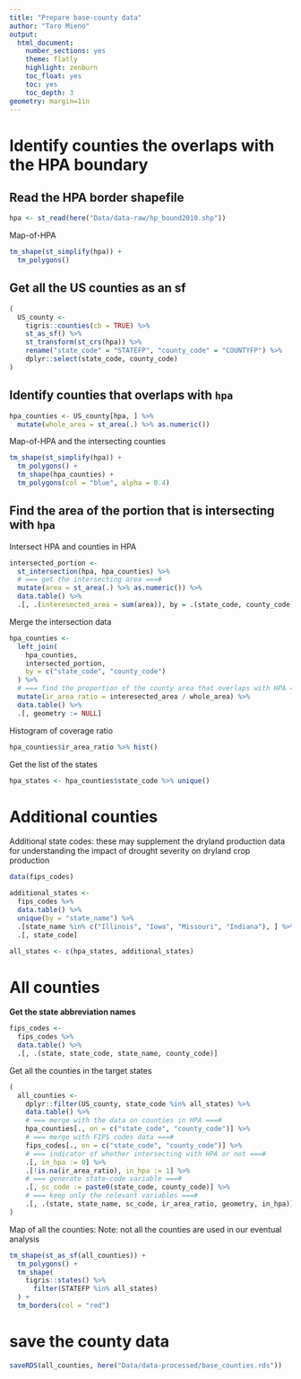 ```yaml
---
title: "Prepare base-county data"
author: "Taro Mieno"
output:
  html_document:
    number_sections: yes
    theme: flatly
    highlight: zenburn
    toc_float: yes
    toc: yes
    toc_depth: 3
geometry: margin=1in
---
```


# Identify counties the overlaps with the HPA boundary
## Read the HPA border shapefile

```r
hpa <- st_read(here("Data/data-raw/hp_bound2010.shp"))
```

Map-of-HPA

```r
tm_shape(st_simplify(hpa)) +
  tm_polygons()
```

## Get all the US counties as an sf

```r
(
  US_county <-
    tigris::counties(cb = TRUE) %>%
    st_as_sf() %>%
    st_transform(st_crs(hpa)) %>%
    rename("state_code" = "STATEFP", "county_code" = "COUNTYFP") %>%
    dplyr::select(state_code, county_code)
)
```

## Identify counties that overlaps with `hpa`

```r
hpa_counties <- US_county[hpa, ] %>%
  mutate(whole_area = st_area(.) %>% as.numeric())
```

Map-of-HPA and the intersecting counties

```r
tm_shape(st_simplify(hpa)) +
  tm_polygons() +
  tm_shape(hpa_counties) +
  tm_polygons(col = "blue", alpha = 0.4)
```

## Find the area of the portion that is intersecting with `hpa`
Intersect HPA and counties in HPA 

```r
intersected_portion <-
  st_intersection(hpa, hpa_counties) %>%
  # === get the intersecting area ===#
  mutate(area = st_area(.) %>% as.numeric()) %>%
  data.table() %>%
  .[, .(interesected_area = sum(area)), by = .(state_code, county_code)]
```

Merge the intersection data

```r
hpa_counties <-
  left_join(
    hpa_counties,
    intersected_portion,
    by = c("state_code", "county_code")
  ) %>%
  # === find the proportion of the county area that overlaps with HPA ===#
  mutate(ir_area_ratio = interesected_area / whole_area) %>%
  data.table() %>%
  .[, geometry := NULL]
```

Histogram of coverage ratio

```r
hpa_counties$ir_area_ratio %>% hist()
```

Get the list of the states

```r
hpa_states <- hpa_counties$state_code %>% unique()
```

# Additional counties 
Additional state codes:
these may supplement the dryland production data for understanding the impact of drought severity
on dryland crop production

```r
data(fips_codes)

additional_states <-
  fips_codes %>%
  data.table() %>%
  unique(by = "state_name") %>%
  .[state_name %in% c("Illinois", "Iowa", "Missouri", "Indiana"), ] %>%
  .[, state_code]

all_states <- c(hpa_states, additional_states)
```

# All counties
**Get the state abbreviation names**

```r
fips_codes <-
  fips_codes %>%
  data.table() %>%
  .[, .(state, state_code, state_name, county_code)]
```

Get all the counties in the target states 

```r
(
  all_counties <-
    dplyr::filter(US_county, state_code %in% all_states) %>%
    data.table() %>%
    # === merge with the data on counties in HPA ===#
    hpa_counties[., on = c("state_code", "county_code")] %>%
    # === merge with FIPS codes data ===#
    fips_codes[., on = c("state_code", "county_code")] %>%
    # === indicator of whether intersecting with HPA or not ===#
    .[, in_hpa := 0] %>%
    .[!is.na(ir_area_ratio), in_hpa := 1] %>%
    # === generate state-code variable ===#
    .[, sc_code := paste0(state_code, county_code)] %>%
    # === keep only the relevant variables ===#
    .[, .(state, state_name, sc_code, ir_area_ratio, geometry, in_hpa)]
)
```

Map of all the counties: 
Note: not all the counties are used in our eventual analysis

```r
tm_shape(st_as_sf(all_counties)) +
  tm_polygons() +
  tm_shape(
    tigris::states() %>%
      filter(STATEFP %in% all_states)
  ) +
  tm_borders(col = "red")
```

# save the county data

```r
saveRDS(all_counties, here("Data/data-processed/base_counties.rds"))
```


